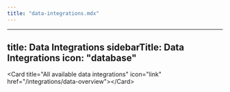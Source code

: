 ```yaml
---
title: "data-integrations.mdx"
---
```


---
title: Data Integrations
sidebarTitle: Data Integrations
icon: "database"
---

&lt;Card title="All available data integrations" icon="link" href="/integrations/data-overview"&gt;&lt;/Card&gt;
